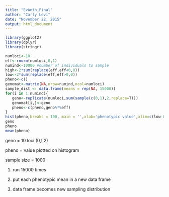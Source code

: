 ```yaml
---
title: "EvAnth_Final"
author: "Carly Levi"
date: "November 22, 2015"
output: html_document
---
```

```r
library(ggplot2)
library(dplyr)
library(stringr)
```



```r
numloci<-10 
eff<-rnorm(numloci,0,1)
numind<-10000 #number of individuals to sample
high<-2*sum(replace(eff,eff<0,0)) 
low<-2*sum(replace(eff,eff>0,0))
pheno<-c() 
genomat<-matrix(NA,nrow=numind,ncol=numloci) 
sample_dist <- data.frame(means = rep(NA, 15000))
for(i in 1:numind){
   geno<-replicate(numloci,sum(sample(c(0,1),2,replace=T)))
   genomat[i,]<-geno
   pheno<-c(pheno,geno%*%eff)
}
hist(pheno,breaks = 100, main = '',xlab='phenotypic value',xlim=c(low-0.5,high+0.5))
geno
pheno
mean(pheno)
```
geno = 10 loci (0,1,2)

pheno = value plotted on histogram

sample size = 1000

1. run 15000 times

2. put each phenotypic mean in a new data frame

3. data frame becomes new sampling distribution

